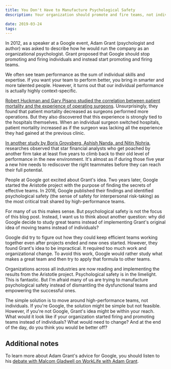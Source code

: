 ```yaml
---
title: You Don't Have to Manufacture Psychological Safety
description: Your organization should promote and fire teams, not individuals

date: 2019-03-24
tags:
---
```


In 2012, as a speaker at a Google event, Adam Grant (psychologist and author) was asked to describe how he would run the company as an organizational psychologist. Grant proposed that Google should stop promoting and firing individuals and instead start promoting and firing teams.

We often see team performance as the sum of individual skills and expertise. If you want your team to perform better, you bring in smarter and more talented people. However, it turns out that our individual performance is actually highly context-specific.

[Robert Huckman and Gary Pisano studied the correlation between patient mortality and the experience of operating surgeons](https://www.hbs.edu/faculty/Pages/item.aspx?num=19992). Unsurprisingly, they found that patient mortality decreased as surgeons performed more operations. But they also discovered that this experience is strongly tied to the hospitals themselves. When an individual surgeon switched hospitals, patient mortality increased as if the surgeon was lacking all the experience they had gained at the previous clinic.

[In another study by Boris Groysberg, Ashish Nanda, and Nitin Nohria](https://hbr.org/2004/05/the-risky-business-of-hiring-stars), researches observed that star financial analysts who get poached by another firm take at least five years to climb back to their old level of performance in the new environment. It's almost as if during those five year a new hire needs to rediscover the right teammates before they can reach their full potential.

People at Google got excited about Grant's idea. Two years later, Google started the Aristotle project with the purpose of finding the secrets of effective teams. In 2016, Google published their findings and identified psychological safety (the sense of safety for interpersonal risk-taking) as the most critical trait shared by high-performance teams.

For many of us this makes sense. But psychological safety is not the focus of this blog post. Instead, I want us to think about another question: why did Google decide to study great teams instead of implementing Grant's original idea of moving teams instead of individuals?

Google did try to figure out how they could keep efficient teams working together even after projects ended and new ones started. However, they found Grant's idea to be impractical. It required too much work and organizational change. To avoid this work, Google would rather study what makes a great team and then try to apply that formula to other teams.

Organizations across all industries are now reading and implementing the results from the Aristotle project. Psychological safety is in the limelight. This is fantastic. But I'm afraid many of us are trying to manufacture psychological safety instead of dismantling the dysfunctional teams and empowering the successful ones.

The simple solution is to move around high-performance teams, not individuals. If you're Google, the solution might be simple but not feasible. However, if you're not Google, Grant's idea might be within your reach. What would it look like if your organization started firing and promoting teams instead of individuals? What would need to change? And at the end of the day, do you think you would be better off?

## Additional notes

To learn more about Adam Grant's advice for Google, you should listen to his [debate with Malcom Gladwell on WorkLife with Adam Grant](https://www.ted.com/talks/worklife_with_adam_grant_a_debate_with_malcolm_gladwell).
